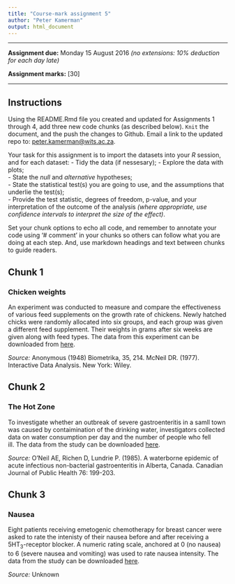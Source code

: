 ```yaml
---
title: "Course-mark assignment 5"
author: "Peter Kamerman"
output: html_document
---
```


****

**Assignment due:** Monday 15 August 2016 _(no extensions: 10% deduction for each day late)_

**Assignment marks:** [30]

****

## Instructions

Using the README.Rmd file you created and updated for Assignments 1 through 4, add three new code chunks (as described below). `Knit` the document, and the push the changes to Github. Email a link to the updated repo to: [peter.kamerman@wits.ac.za](mailto:peter.kamerman@wits.ac.za).

Your task for this assignment is to import the datasets into your _R_ session, and for each dataset:
- Tidy the data (if nessesary);
- Explore the data with plots;  
- State the _null_ and _alternative_ hypotheses;  
- State the statistical test(s) you are going to use, and the assumptions that underlie the test(s);  
- Provide the test statistic, degrees of freedom, p-value, and your interpretation of the outcome of the analysis _(where appropriate, use confidence intervals to interpret the size of the effect)_.   

Set your chunk options to echo all code, and remember to annotate your code using '# comment' in your chunks so others can follow what you are doing at each step. And, use markdown headings and text between chunks to guide readers.

## Chunk 1
### Chicken weights
An experiment was conducted to measure and compare the effectiveness of various feed supplements on the growth rate of chickens. Newly hatched chicks were randomly allocated into six groups, and each group was given a different feed supplement. Their weights in grams after six weeks are given along with feed types. The data from this experiment can be downloaded from [here](https://dl.dropboxusercontent.com/u/11805474/painblogr/biostats/assignments/chick-weights.csv?dl=1).

_Source:_ Anonymous (1948) Biometrika, 35, 214. McNeil DR. (1977). Interactive Data Analysis. New York: Wiley.

## Chunk 2
### The Hot Zone
To investigate whether an outbreak of severe gastroenteritis in a samll town was caused by contaimination of the drinking water, investigators collected data on water consumption per day and the number of people who fell ill. The data from the study can be downloaded [here](https://dl.dropboxusercontent.com/u/11805474/painblogr/biostats/assignments/gastroenteritis.csv?dl=1).

_Source:_ O'Neil AE, Richen D, Lundrie P. (1985). A waterborne epidemic of acute infectious non-bacterial gastroenteritis in Alberta, Canada. Canadian Journal of Public Health 76: 199-203.

## Chunk 3
### Nausea
Eight patients receiving emetogenic chemotherapy for breast cancer were asked to rate the intenisty of their nausea before and after receiving a 5HT~3~-receptor blocker. A numeric rating scale, anchored at 0 (no nausea) to 6 (severe nausea and vomiting) was used to rate nausea intensity. The data from the study can be downloaded [here](https://dl.dropboxusercontent.com/u/11805474/painblogr/biostats/assignments/nausea.csv?dl=1).

_Source:_ Unknown

